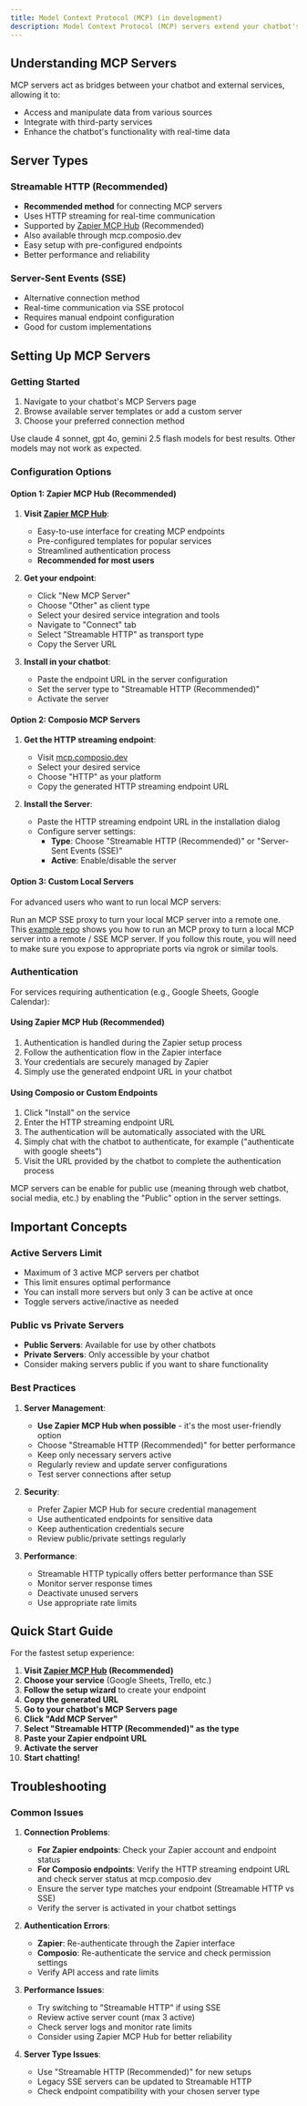 ```yaml
---
title: Model Context Protocol (MCP) (in development)
description: Model Context Protocol (MCP) servers extend your chatbot's capabilities by connecting it to external services and data sources. This guide explains how to set up and use MCP servers in your chatbot with the recommended Zapier MCP Hub integration.
---
```


## Understanding MCP Servers

MCP servers act as bridges between your chatbot and external services, allowing it to:

- Access and manipulate data from various sources
- Integrate with third-party services
- Enhance the chatbot's functionality with real-time data

## Server Types

### Streamable HTTP (Recommended)

- **Recommended method** for connecting MCP servers
- Uses HTTP streaming for real-time communication
- Supported by [Zapier MCP Hub](https://mcp.zapier.com/) (Recommended)
- Also available through mcp.composio.dev
- Easy setup with pre-configured endpoints
- Better performance and reliability

### Server-Sent Events (SSE)

- Alternative connection method
- Real-time communication via SSE protocol
- Requires manual endpoint configuration
- Good for custom implementations

## Setting Up MCP Servers

### Getting Started

1. Navigate to your chatbot's MCP Servers page
2. Browse available server templates or add a custom server
3. Choose your preferred connection method

<Warning>
  Use claude 4 sonnet, gpt 4o, gemini 2.5 flash models for best results. Other
  models may not work as expected.
</Warning>

### Configuration Options

#### Option 1: Zapier MCP Hub (Recommended)

1. **Visit [Zapier MCP Hub](https://mcp.zapier.com/)**:

   - Easy-to-use interface for creating MCP endpoints
   - Pre-configured templates for popular services
   - Streamlined authentication process
   - **Recommended for most users**

2. **Get your endpoint**:

   - Click "New MCP Server"
   - Choose "Other" as client type
   - Select your desired service integration and tools
   - Navigate to "Connect" tab
   - Select "Streamable HTTP" as transport type
   - Copy the Server URL

3. **Install in your chatbot**:
   - Paste the endpoint URL in the server configuration
   - Set the server type to "Streamable HTTP (Recommended)"
   - Activate the server

#### Option 2: Composio MCP Servers

1. **Get the HTTP streaming endpoint**:

   - Visit [mcp.composio.dev](https://mcp.composio.dev)
   - Select your desired service
   - Choose "HTTP" as your platform
   - Copy the generated HTTP streaming endpoint URL

2. **Install the Server**:
   - Paste the HTTP streaming endpoint URL in the installation dialog
   - Configure server settings:
     - **Type**: Choose "Streamable HTTP (Recommended)" or "Server-Sent Events (SSE)"
     - **Active**: Enable/disable the server

#### Option 3: Custom Local Servers

For advanced users who want to run local MCP servers:

Run an MCP SSE proxy to turn your local MCP server into a remote one. This
[example repo](https://github.com/sparfenyuk/mcp-proxy) shows you how to run an MCP proxy to turn a local MCP server
into a remote / SSE MCP server. If you follow this route, you will need to
make sure you expose to appropriate ports via ngrok or similar tools.

### Authentication

For services requiring authentication (e.g., Google Sheets, Google Calendar):

#### Using Zapier MCP Hub (Recommended)

1. Authentication is handled during the Zapier setup process
2. Follow the authentication flow in the Zapier interface
3. Your credentials are securely managed by Zapier
4. Simply use the generated endpoint URL in your chatbot

#### Using Composio or Custom Endpoints

1. Click "Install" on the service
2. Enter the HTTP streaming endpoint URL
3. The authentication will be automatically associated with the URL
4. Simply chat with the chatbot to authenticate, for example ("authenticate with google sheets")
5. Visit the URL provided by the chatbot to complete the authentication process

<Note>
  MCP servers can be enable for public use (meaning through web chatbot, social
  media, etc.) by enabling the "Public" option in the server settings.
</Note>

## Important Concepts

### Active Servers Limit

- Maximum of 3 active MCP servers per chatbot
- This limit ensures optimal performance
- You can install more servers but only 3 can be active at once
- Toggle servers active/inactive as needed

### Public vs Private Servers

- **Public Servers**: Available for use by other chatbots
- **Private Servers**: Only accessible by your chatbot
- Consider making servers public if you want to share functionality

### Best Practices

1. **Server Management**:

   - **Use Zapier MCP Hub when possible** - it's the most user-friendly option
   - Choose "Streamable HTTP (Recommended)" for better performance
   - Keep only necessary servers active
   - Regularly review and update server configurations
   - Test server connections after setup

2. **Security**:

   - Prefer Zapier MCP Hub for secure credential management
   - Use authenticated endpoints for sensitive data
   - Keep authentication credentials secure
   - Review public/private settings regularly

3. **Performance**:
   - Streamable HTTP typically offers better performance than SSE
   - Monitor server response times
   - Deactivate unused servers
   - Use appropriate rate limits

## Quick Start Guide

For the fastest setup experience:

1. **Visit [Zapier MCP Hub](https://mcp.zapier.com/) (Recommended)**
2. **Choose your service** (Google Sheets, Trello, etc.)
3. **Follow the setup wizard** to create your endpoint
4. **Copy the generated URL**
5. **Go to your chatbot's MCP Servers page**
6. **Click "Add MCP Server"**
7. **Select "Streamable HTTP (Recommended)" as the type**
8. **Paste your Zapier endpoint URL**
9. **Activate the server**
10. **Start chatting!**

## Troubleshooting

### Common Issues

1. **Connection Problems**:

   - **For Zapier endpoints**: Check your Zapier account and endpoint status
   - **For Composio endpoints**: Verify the HTTP streaming endpoint URL and check server status at mcp.composio.dev
   - Ensure the server type matches your endpoint (Streamable HTTP vs SSE)
   - Verify the server is activated in your chatbot settings

2. **Authentication Errors**:

   - **Zapier**: Re-authenticate through the Zapier interface
   - **Composio**: Re-authenticate the service and check permission settings
   - Verify API access and rate limits

3. **Performance Issues**:

   - Try switching to "Streamable HTTP" if using SSE
   - Review active server count (max 3 active)
   - Check server logs and monitor rate limits
   - Consider using Zapier MCP Hub for better reliability

4. **Server Type Issues**:
   - Use "Streamable HTTP (Recommended)" for new setups
   - Legacy SSE servers can be updated to Streamable HTTP
   - Check endpoint compatibility with your chosen server type
